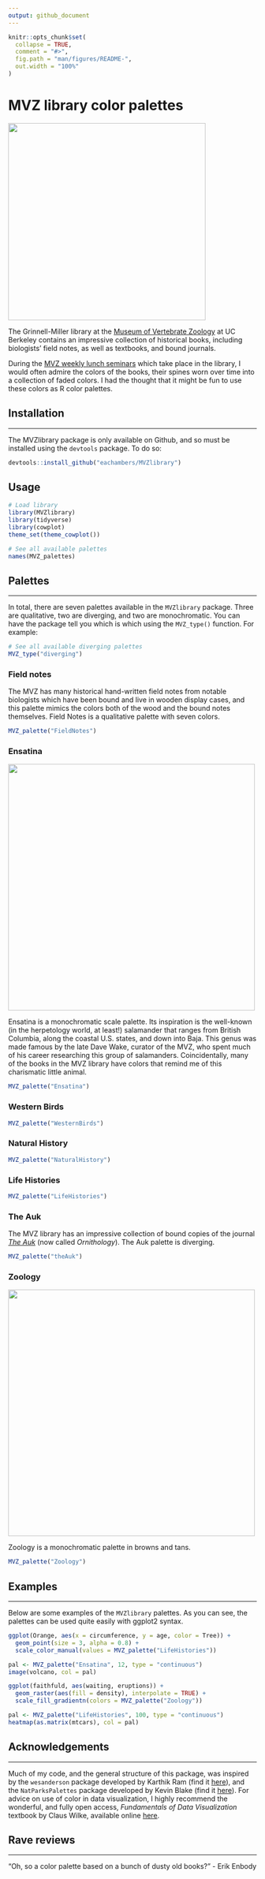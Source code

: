 ```yaml
---
output: github_document
---
```


<!-- README.md is generated from README.Rmd. Please edit that file -->

```r
knitr::opts_chunk$set(
  collapse = TRUE,
  comment = "#>",
  fig.path = "man/figures/README-",
  out.width = "100%"
)
```

# MVZ library color palettes

<img src="photos/library_images.png" align="center" height="400"/>

The Grinnell-Miller library at the [Museum of Vertebrate Zoology](https://mvz.berkeley.edu/) at UC Berkeley contains an impressive collection of historical books, including biologists' field notes, as well as textbooks, and bound journals.

During the [MVZ weekly lunch seminars](https://mvz.berkeley.edu/mvz-lunch/) which take place in the library, I would often admire the colors of the books, their spines worn over time into a collection of faded colors. I had the thought that it might be fun to use these colors as R color palettes.

## Installation

------------------------------------------------------------------------

The MVZlibrary package is only available on Github, and so must be installed using the `devtools` package. To do so:

``` r
devtools::install_github("eachambers/MVZlibrary")
```

## Usage

```r
# Load library
library(MVZlibrary)
library(tidyverse)
library(cowplot)
theme_set(theme_cowplot())

# See all available palettes
names(MVZ_palettes)
```

## Palettes

------------------------------------------------------------------------

In total, there are seven palettes available in the `MVZlibrary` package. Three are qualitative, two are diverging, and two are monochromatic. You can have the package tell you which is which using the `MVZ_type()` function. For example:

```r
# See all available diverging palettes
MVZ_type("diverging")
```

### Field notes

The MVZ has many historical hand-written field notes from notable biologists which have been bound and live in wooden display cases, and this palette mimics the colors both of the wood and the bound notes themselves. Field Notes is a qualitative palette with seven colors.

```r
MVZ_palette("FieldNotes")
```

### Ensatina

<img src="photos/Ensatina.jpg" align="center" height="500"/>

Ensatina is a monochromatic scale palette. Its inspiration is the well-known (in the herpetology world, at least!) salamander that ranges from British Columbia, along the coastal U.S. states, and down into Baja. This genus was made famous by the late Dave Wake, curator of the MVZ, who spent much of his career researching this group of salamanders. Coincidentally, many of the books in the MVZ library have colors that remind me of this charismatic little animal.

```r
MVZ_palette("Ensatina")
```

### Western Birds

```r
MVZ_palette("WesternBirds")
```

### Natural History

```r
MVZ_palette("NaturalHistory")
```

### Life Histories

```r
MVZ_palette("LifeHistories")
```

### The Auk

The MVZ library has an impressive collection of bound copies of the journal [*The Auk*](https://www.jstor.org/journal/auk) (now called *Ornithology*). The Auk palette is diverging.

```r
MVZ_palette("theAuk")
```

### Zoology

<img src="photos/Zoology.jpeg" align="center" height="500"/>

Zoology is a monochromatic palette in browns and tans.

```r
MVZ_palette("Zoology")
```

## Examples

------------------------------------------------------------------------

Below are some examples of the `MVZlibrary` palettes. As you can see, the palettes can be used quite easily with ggplot2 syntax.

```r
ggplot(Orange, aes(x = circumference, y = age, color = Tree)) +
  geom_point(size = 3, alpha = 0.8) +
  scale_color_manual(values = MVZ_palette("LifeHistories"))

pal <- MVZ_palette("Ensatina", 12, type = "continuous")
image(volcano, col = pal)

ggplot(faithfuld, aes(waiting, eruptions)) +
  geom_raster(aes(fill = density), interpolate = TRUE) +
  scale_fill_gradientn(colors = MVZ_palette("Zoology"))

pal <- MVZ_palette("LifeHistories", 100, type = "continuous")
heatmap(as.matrix(mtcars), col = pal)
```

## Acknowledgements

------------------------------------------------------------------------

Much of my code, and the general structure of this package, was inspired by the `wesanderson` package developed by Karthik Ram (find it [here](https://github.com/karthik/wesanderson)), and the `NatParksPalettes` package developed by Kevin Blake (find it [here](https://github.com/kevinsblake/NatParksPalettes)). For advice on use of color in data visualization, I highly recommend the wonderful, and fully open access, *Fundamentals of Data Visualization* textbook by Claus Wilke, available online [here](https://clauswilke.com/dataviz/).

## Rave reviews

------------------------------------------------------------------------

"Oh, so a color palette based on a bunch of dusty old books?" - Erik Enbody
